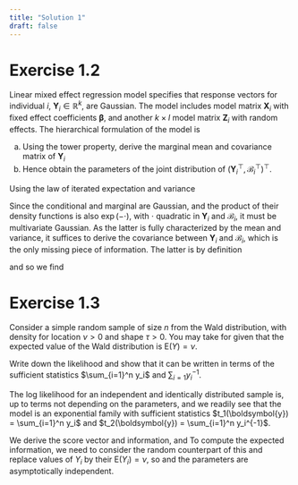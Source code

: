 ```yaml
---
title: "Solution 1"
draft: false
---
```



# Exercise 1.2

Linear mixed effect regression model specifies that response vectors for individual $i$, $\boldsymbol{Y}_i \in \mathbb{R}^k$, are Gaussian. The model includes model matrix $\mathbf{X}_i$ with fixed effect coefficients $\boldsymbol{\beta}$, and another $k\times l$ model matrix  $\mathbf{Z}_i$ with random effects. The hierarchical formulation of the model is
\begin{align*}
\boldsymbol{Y}_i \mid \mathcal{B}_i=\boldsymbol{b}_i &\sim \mathsf{Gauss}_k(\mathbf{X}_i\boldsymbol{\beta} + \mathbf{Z}_i\boldsymbol{b}_i, \sigma^2 \mathbf{I}_k) \\
\mathcal{B}_i & \sim \mathsf{Gauss}_l(\boldsymbol{0}_k, \boldsymbol{\Omega})
\end{align*}


a. Using the tower property, derive the marginal mean and covariance matrix of $\boldsymbol{Y}_i$
b. Hence obtain the parameters of the joint distribution of $(\boldsymbol{Y}_i^\top, \mathcal{B}_i^\top)^\top$.

::: {.solution}

Using the law of iterated expectation and variance

\begin{align*}
\mathsf{E}_{\boldsymbol{Y}_i}(\boldsymbol{Y}_i) & =\mathsf{E}_{\mathcal{B}_i}\left\{\mathsf{E}_{\boldsymbol{Y}_i \mid \mathcal{B}_i}(\boldsymbol{Y}_i)\right\} \\&=  \mathsf{E}_{\mathcal{B}_i}(\mathbf{X}_i\boldsymbol{\beta} + \mathbf{Z}_i\mathcal{B}_i) \\&= \mathbf{X}_i\boldsymbol{\beta}
\end{align*}

\begin{align*}
\mathsf{Va}_{\boldsymbol{Y}_i}(\boldsymbol{Y}_i) & =\mathsf{Va}_{\mathcal{B}_i}\left\{\mathsf{E}_{\boldsymbol{Y}_i \mid \mathcal{B}_i}(\boldsymbol{Y}_i)\right\} + \mathsf{E}_{\mathcal{B}_i}\left\{\mathsf{Va}_{\boldsymbol{Y}_i \mid \mathcal{B}_i}(\boldsymbol{Y}_i)\right\} \\&=  \mathsf{Va}_{\mathcal{B}_i}(\mathbf{X}_i\boldsymbol{\beta} + \mathbf{Z}_i\mathcal{B}_i) +\mathsf{E}_{\mathcal{B}_i}(\sigma^2\mathbf{I}_k) \\&= \mathbf{Z}_i\boldsymbol{\Omega}\boldsymbol{Z}_i^\top + \sigma^2\mathbf{I}_k.
\end{align*}

Since the conditional and marginal are Gaussian, and the product of their density functions is also $\exp(-\cdot)$, with $\cdot$ quadratic in $\boldsymbol{Y}_i$ and $\mathcal{B}_i$, it must be multivariate Gaussian. As the latter is fully characterized by the mean and variance, it suffices to derive the covariance between $\boldsymbol{Y}_i$ and $\mathcal{B}_i$, which is the only missing piece of information. The latter is by definition

\begin{align*}
\mathsf{Co}(\boldsymbol{Y}_i,\mathcal{B}_i) & = \mathsf{E}_{\boldsymbol{Y}_i,\mathcal{B}_i}\left[\left\{\boldsymbol{Y}_i - \mathsf{E}_{\boldsymbol{Y}_i}(\boldsymbol{Y}_i\right\}\left\{\mathcal{B}_i - \mathsf{E}_{\mathcal{B}_i}(\mathcal{B}_i)\right\}^\top\right]
\\&= \mathsf{E}_{\boldsymbol{Y}_i,\mathcal{B}_i}\{(\boldsymbol{Y}_i - \mathbf{X}_i\boldsymbol{\beta})\mathcal{B}_i^\top\}
\\&= \mathsf{E}_{\mathcal{B}_i}\left[\mathsf{E}_{\boldsymbol{Y}_i \mid \mathcal{B}_i}\{(\boldsymbol{Y}_i - \mathbf{X}_i\boldsymbol{\beta})\mathcal{B}_i^\top\}\right]
\\&= \mathbf{Z}_i\mathsf{E}_{\mathcal{B}_i}(\mathcal{B}_i\mathcal{B}_i^\top) 
\\&=\mathbf{Z}_i\boldsymbol{\Omega}
\end{align*}

and so we find
\begin{align*}
\begin{pmatrix}\boldsymbol{Y}_i \\ \mathcal{B}_i
\end{pmatrix}\sim \mathsf{Gauss}_{k+l} \left\{ \begin{pmatrix} \mathbf{X}_i \boldsymbol{\beta} \\ \boldsymbol{0}_l \end{pmatrix}, \begin{pmatrix} \mathbf{Z}_i\boldsymbol{\Omega}\boldsymbol{Z}_i^\top + \sigma^2\mathbf{I}_k & \mathbf{Z}_i\boldsymbol{\Omega} \\ \boldsymbol{\Omega}\mathbf{Z}_i^\top & \boldsymbol{\Omega}\end{pmatrix}\right\}.
\end{align*}

:::

# Exercise 1.3

Consider a simple random sample of size $n$ from the Wald distribution, with density
\begin{align*}
f(y; \nu, \lambda) = \left(\frac{\lambda}{2\pi y^{3}}\right)^{1/2} \exp\left\{ - \frac{\lambda (y-\nu)^2}{2\nu^2y}\right\}\mathrm{I}(y > 0)
\end{align*}
for location $\nu >0$ and shape $\tau>0$. You may take for given that the expected value of the Wald distribution is $\mathsf{E}(Y) = \nu$.

Write down the likelihood and show that it can be written in terms of the sufficient statistics $\sum_{i=1}^n y_i$ and $\sum_{i=1} y_i^{-1}$.

::: {.solution}

The log likelihood for an independent and identically distributed sample is, up to terms not depending on the parameters,
\begin{align*}
\ell(\nu, \lambda) \stackrel{\nu, \lambda}{\propto} \frac{n}{2} \ln(\lambda) -  \frac{\lambda}{2\nu^2} \sum_{i=1}^n y_i + \frac{n\lambda}{\nu} - \frac{\lambda}{2} \sum_{i=1}^n \frac{1}{y_i}
\end{align*}
and we readily see that the model is an exponential family with sufficient statistics $t_1(\boldsymbol{y}) = \sum_{i=1}^n y_i$ and $t_2(\boldsymbol{y}) = \sum_{i=1}^n y_i^{-1}$.

We derive the score vector and information,
\begin{align*}
U(\nu, \lambda) &= \begin{pmatrix} \frac{\partial \ell(\nu, \lambda)}{\partial \nu} \\\frac{\partial \ell(\nu, \lambda)}{\partial \lambda} \end{pmatrix}
\\&= \begin{pmatrix}
\frac{\lambda \sum_{i=1}^n y_i}{\nu^3} - \frac{n\lambda}{\nu^2} \\
\frac{n}{2\lambda} +  \frac{\sum_{i=1}^n y_i}{2\nu^2}  + \frac{n}{\nu} - \frac{\sum_{i=1}^n y_i^{-1}}{2} 
\end{pmatrix}
\end{align*}
and 
\begin{align*}
j(\nu, \lambda) &= -\begin{pmatrix} \frac{\partial^2 \ell(\nu, \lambda)}{\partial \nu^2} & \frac{\partial^2 \ell(\nu, \lambda)}{\partial \nu \partial \lambda} \\ \frac{\partial^2 \ell(\nu, \lambda)}{\partial \lambda \partial \nu } & \frac{\partial^2 \ell(\nu, \lambda)}{\partial \lambda^2} \end{pmatrix}
\\&= \begin{pmatrix}
\frac{3\lambda \sum_{i=1}^n y_i}{\nu^4} - \frac{2n\lambda}{\nu^3} & -\frac{\sum_{i=1}^n y_i}{\nu^3} + \frac{n}{\nu^2} \\
 -\frac{\sum_{i=1}^n y_i}{\nu^3} + \frac{n}{\nu^2} &\frac{n}{2\lambda^2}
\end{pmatrix}
\end{align*}
To compute the expected information, we need to consider the random counterpart of this and replace values of $Y_i$ by their $\mathsf{E}(Y_i)=\nu$, so
\begin{align*}
i(\nu, \lambda) = \begin{pmatrix}
\frac{n\lambda}{\nu^3} & 0 \\
 0 &\frac{n}{2\lambda^2}
\end{pmatrix}
\end{align*}
and the parameters are asymptotically independent.
<!--
The joint prior is of the form
\begin{align*}
p(\lambda) &\propto \lambda^{\alpha-1}\exp(-\lambda \beta) \\
p(\nu \mid \lambda) & \propto \frac{(\lambda \tau)^{1/2}}{\nu^2}\exp\left\{-\frac{\lambda\tau }{2}(\nu^{-1}-\mu)^2\right\},
\end{align*}
where the last step follows from a change of variable.
-->

:::

